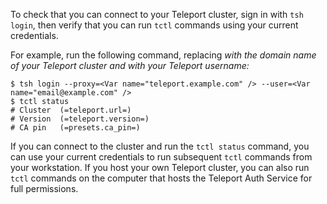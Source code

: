 To check that you can connect to your Teleport cluster, sign in with `tsh login`, then 
verify that you can run `tctl` commands using your current credentials. 

For example, run the following command, replacing 
<Var name="teleport.example.com" /> with the domain name of your Teleport
cluster and <Var name="email@example.com" /> with your Teleport username:

```code
$ tsh login --proxy=<Var name="teleport.example.com" /> --user=<Var name="email@example.com" />
$ tctl status
# Cluster  (=teleport.url=)
# Version  (=teleport.version=)
# CA pin   (=presets.ca_pin=)
```

If you can connect to the cluster and run the `tctl status` command, you can use your
current credentials to run subsequent `tctl` commands from your workstation.
If you host your own Teleport cluster, you can also run `tctl` commands on the computer that 
hosts the Teleport Auth Service for full permissions.

